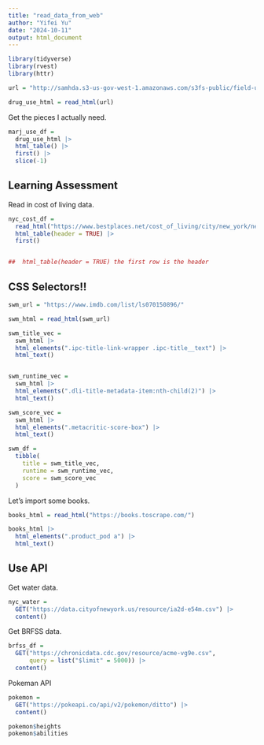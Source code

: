```yaml
---
title: "read_data_from_web"
author: "Yifei Yu"
date: "2024-10-11"
output: html_document
---
```


```r
library(tidyverse)
library(rvest)
library(httr)
```


```r
url = "http://samhda.s3-us-gov-west-1.amazonaws.com/s3fs-public/field-uploads/2k15StateFiles/NSDUHsaeShortTermCHG2015.htm"

drug_use_html = read_html(url)
```

Get the pieces I actually need.

```r
marj_use_df = 
  drug_use_html |>
  html_table() |> 
  first() |> 
  slice(-1)
```


## Learning Assessment

Read in cost of living data.

```r
nyc_cost_df = 
  read_html("https://www.bestplaces.net/cost_of_living/city/new_york/new_york") |> 
  html_table(header = TRUE) |> 
  first()


##  html_table(header = TRUE) the first row is the header
```


## CSS Selectors!!

```r
swm_url = "https://www.imdb.com/list/ls070150896/"

swm_html = read_html(swm_url)
```


```r
swm_title_vec = 
  swm_html |> 
  html_elements(".ipc-title-link-wrapper .ipc-title__text") |> 
  html_text()


swm_runtime_vec = 
  swm_html |> 
  html_elements(".dli-title-metadata-item:nth-child(2)") |> 
  html_text()

swm_score_vec =
  swm_html |> 
  html_elements(".metacritic-score-box") |> 
  html_text()

swm_df = 
  tibble(
    title = swm_title_vec,
    runtime = swm_runtime_vec,
    score = swm_score_vec
  )
```


Let's import some books.

```r
books_html = read_html("https://books.toscrape.com/")

books_html |> 
  html_elements(".product_pod a") |> 
  html_text()
```





## Use API

Get water data.

```r
nyc_water = 
  GET("https://data.cityofnewyork.us/resource/ia2d-e54m.csv") |> 
  content()
```



Get BRFSS data.

```r
brfss_df = 
  GET("https://chronicdata.cdc.gov/resource/acme-vg9e.csv",
      query = list("$limit" = 5000)) |> 
  content()
```


Pokeman API

```r
pokemon = 
  GET("https://pokeapi.co/api/v2/pokemon/ditto") |> 
  content()
```


```r
pokemon$heights
pokemon$abilities
```


